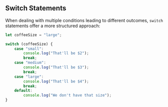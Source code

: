 ## Switch Statements

When dealing with multiple conditions leading to different outcomes, `switch` statements offer a more structured approach:

```javascript
let coffeeSize = "large";

switch (coffeeSize) {
    case "small":
        console.log("That'll be $2");
        break;
    case "medium":
        console.log("That'll be $3");
        break;
    case "large":
        console.log("That'll be $4");
        break;
    default:
        console.log("We don't have that size");
}
```
